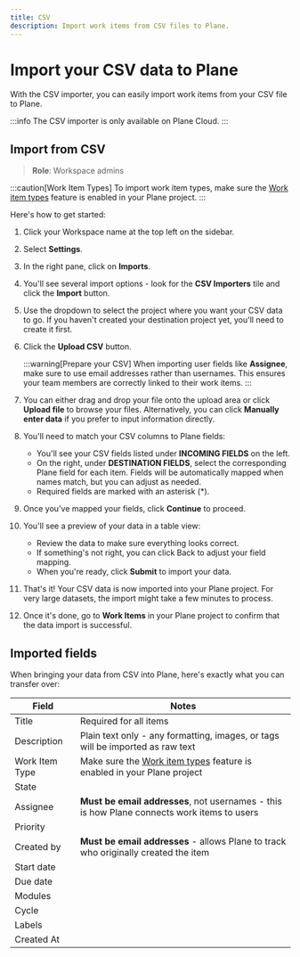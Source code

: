 ```yaml
---
title: CSV
description: Import work items from CSV files to Plane.
---
```


# Import your CSV data to Plane

With the CSV importer, you can easily import work items from your CSV file to Plane.

:::info
The CSV importer is only available on Plane Cloud.
:::

## Import from CSV

> **Role**: Workspace admins

:::caution[Work Item Types]
To import work item types, make sure the [Work item types](/core-concepts/issues/issue-types) feature is enabled in your Plane project.
:::

Here's how to get started:

1. Click your Workspace name at the top left on the sidebar.

2. Select **Settings**.

3. In the right pane, click on **Imports**.

4. You'll see several import options - look for the **CSV Importers** tile and click the **Import** button.

5. Use the dropdown to select the project where you want your CSV data to go. If you haven't created your destination project yet, you'll need to create it first.

6. Click the **Upload CSV** button.

   :::warning[Prepare your CSV]
   When importing user fields like **Assignee**, make sure to use email addresses rather than usernames. This ensures your team members are correctly linked to their work items.
   :::

7. You can either drag and drop your file onto the upload area or click **Upload file** to browse your files. Alternatively, you can click **Manually enter data** if you prefer to input information directly.

8. You'll need to match your CSV columns to Plane fields:
   - You'll see your CSV fields listed under **INCOMING FIELDS** on the left.
   - On the right, under **DESTINATION FIELDS**, select the corresponding Plane field for each item. Fields will be automatically mapped when names match, but you can adjust as needed.
   - Required fields are marked with an asterisk (\*).

9. Once you've mapped your fields, click **Continue** to proceed.

10. You'll see a preview of your data in a table view:
    - Review the data to make sure everything looks correct.
    - If something's not right, you can click Back to adjust your field mapping.
    - When you're ready, click **Submit** to import your data.

11. That's it! Your CSV data is now imported into your Plane project. For very large datasets, the import might take a few minutes to process.

12. Once it's done, go to **Work Items** in your Plane project to confirm that the data import is successful.

## Imported fields

When bringing your data from CSV into Plane, here's exactly what you can transfer over:

| Field          | Notes                                                                                                       |
| -------------- | ----------------------------------------------------------------------------------------------------------- |
| Title          | Required for all items                                                                                      |
| Description    | Plain text only - any formatting, images, or tags will be imported as raw text                              |
| Work Item Type | Make sure the [Work item types](/core-concepts/issues/issue-types) feature is enabled in your Plane project |
| State          |                                                                                                             |
| Assignee       | **Must be email addresses**, not usernames - this is how Plane connects work items to users                 |
| Priority       |                                                                                                             |
| Created by     | **Must be email addresses** - allows Plane to track who originally created the item                         |
| Start date     |                                                                                                             |
| Due date       |                                                                                                             |
| Modules        |                                                                                                             |
| Cycle          |                                                                                                             |
| Labels         |                                                                                                             |
| Created At     |                                                                                                             |
